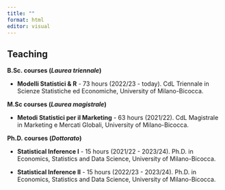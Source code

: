 ---
title: ""
format: html
editor: visual
---

## Teaching

**B.Sc. courses (*Laurea triennale*)**

-   [**Modelli Statistici & R**]{.text-primary} - 73 hours (2022/23 - today). CdL Triennale in Scienze Statistiche ed Economiche, University of Milano-Bicocca.

**M.Sc courses (*Laurea magistrale*)**

-   [**Metodi Statistici per il Marketing**]{.text-primary} - 63 hours (2021/22). CdL Magistrale in Marketing e Mercati Globali, University of Milano-Bicocca.

**Ph.D. courses (*Dottorato*)**

-   [**Statistical Inference I**]{.text-primary} - 15 hours (2021/22 - 2023/24). Ph.D. in Economics, Statistics and Data Science, University of Milano-Bicocca.

-   [**Statistical Inference II**]{.text-primary} - 15 hours (2022/23 - 2023/24). Ph.D. in Economics, Statistics and Data Science, University of Milano-Bicocca.


